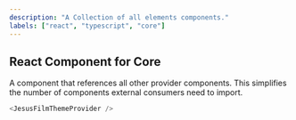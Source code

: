 ```yaml
---
description: "A Collection of all elements components."
labels: ["react", "typescript", "core"]
---
```



## React Component for Core

A component that references all other provider components. This simplifies the number of components external consumers need to import.

```js live
<JesusFilmThemeProvider />
```
